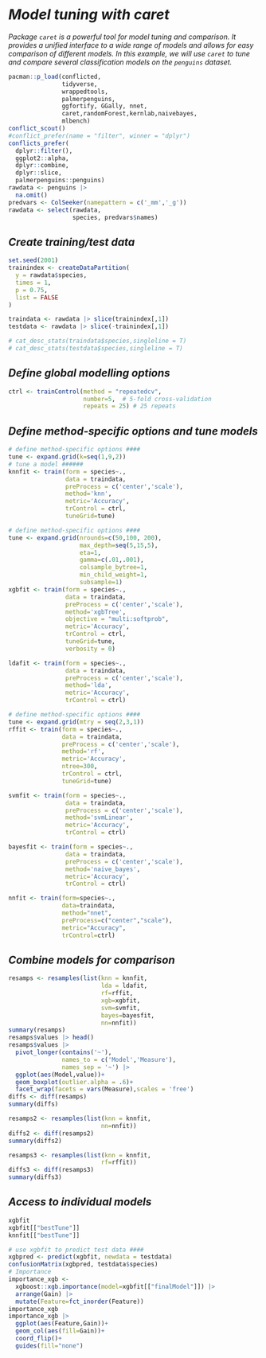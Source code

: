 # *Model tuning with caret*

*Package `caret` is a powerful tool for model tuning and comparison. It provides a unified interface to a wide range of models and allows for easy comparison of different models. In this example, we will use `caret` to tune and compare several classification models on the `penguins` dataset.*

```{r}
pacman::p_load(conflicted,
               tidyverse,
               wrappedtools, 
               palmerpenguins,
               ggfortify, GGally, nnet,
               caret,randomForest,kernlab,naivebayes,
               mlbench)
conflict_scout()
#conflict_prefer(name = "filter", winner = "dplyr")
conflicts_prefer(
  dplyr::filter(),
  ggplot2::alpha,
  dplyr::combine,
  dplyr::slice,
  palmerpenguins::penguins)
rawdata <- penguins |> 
  na.omit()
predvars <- ColSeeker(namepattern = c('_mm','_g'))
rawdata <- select(rawdata,
                  species, predvars$names)
```

## *Create training/test data*

```{r}
set.seed(2001)
trainindex <- createDataPartition(
  y = rawdata$species,
  times = 1,
  p = 0.75,
  list = FALSE
)

traindata <- rawdata |> slice(trainindex[,1])
testdata <- rawdata |> slice(-trainindex[,1])

# cat_desc_stats(traindata$species,singleline = T)
# cat_desc_stats(testdata$species,singleline = T)
```

## *Define global* *modelling options*

```{r}
ctrl <- trainControl(method = "repeatedcv", 
                     number=5,  # 5-fold cross-validation
                     repeats = 25) # 25 repeats
```

## *Define method-specific options and tune models*

```{r}
# define method-specific options ####
tune <- expand.grid(k=seq(1,9,2))
# tune a model ######
knnfit <- train(form = species~.,
                data = traindata,
                preProcess = c('center','scale'),
                method='knn',
                metric='Accuracy',
                trControl = ctrl,
                tuneGrid=tune)

# define method-specific options ####
tune <- expand.grid(nrounds=c(50,100, 200),
                    max_depth=seq(5,15,5),
                    eta=1,
                    gamma=c(.01,.001),
                    colsample_bytree=1,
                    min_child_weight=1,
                    subsample=1)
xgbfit <- train(form = species~.,
                data = traindata,
                preProcess = c('center','scale'),
                method='xgbTree',
                objective = "multi:softprob",
                metric='Accuracy',
                trControl = ctrl,
                tuneGrid=tune,
                verbosity = 0)

ldafit <- train(form = species~.,
                data = traindata,
                preProcess = c('center','scale'),
                method='lda',
                metric='Accuracy',
                trControl = ctrl)

# define method-specific options ####
tune <- expand.grid(mtry = seq(2,3,1))
rffit <- train(form = species~.,
               data = traindata,
               preProcess = c('center','scale'),
               method='rf',
               metric='Accuracy',
               ntree=300,
               trControl = ctrl,
               tuneGrid=tune)

svmfit <- train(form = species~.,
                data = traindata,
                preProcess = c('center','scale'),
                method='svmLinear',
                metric='Accuracy',
                trControl = ctrl)

bayesfit <- train(form = species~.,
                data = traindata,
                preProcess = c('center','scale'),
                method='naive_bayes',
                metric='Accuracy',
                trControl = ctrl)

nnfit <- train(form=species~.,
               data=traindata, 
               method="nnet",
               preProcess=c("center","scale"),
               metric="Accuracy",
               trControl=ctrl)
```

## *Combine models for comparison*

```{r}
resamps <- resamples(list(knn = knnfit, 
                          lda = ldafit,
                          rf=rffit,
                          xgb=xgbfit,
                          svm=svmfit,
                          bayes=bayesfit,
                          nn=nnfit))
summary(resamps)
resamps$values |> head()
resamps$values |> 
  pivot_longer(contains('~'),
               names_to = c('Model','Measure'),
               names_sep = '~') |> 
  ggplot(aes(Model,value))+
  geom_boxplot(outlier.alpha = .6)+
  facet_wrap(facets = vars(Measure),scales = 'free')
diffs <- diff(resamps)
summary(diffs)

resamps2 <- resamples(list(knn = knnfit, 
                          nn=nnfit))
diffs2 <- diff(resamps2)
summary(diffs2)

resamps3 <- resamples(list(knn = knnfit, 
                          rf=rffit))
diffs3 <- diff(resamps3)
summary(diffs3)

```

## *Access to individual models*

```{r}
xgbfit
xgbfit[["bestTune"]]
knnfit[["bestTune"]]

# use xgbfit to predict test data ####
xgbpred <- predict(xgbfit, newdata = testdata)
confusionMatrix(xgbpred, testdata$species)
# Importance
importance_xgb <- 
  xgboost::xgb.importance(model=xgbfit[["finalModel"]]) |> 
  arrange(Gain) |> 
  mutate(Feature=fct_inorder(Feature))
importance_xgb
importance_xgb |> 
  ggplot(aes(Feature,Gain))+
  geom_col(aes(fill=Gain))+
  coord_flip()+
  guides(fill="none")

```

